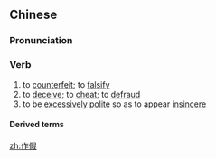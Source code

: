 ==Chinese==
{{zh-forms}}

===Pronunciation===
{{zh-pron
|m=zuòjiǎ
|c=zok3 gaa2
|mn=qz,tw:chok-ké/xm:chok-ká/zz:chok-kée
|cat=v
}}

===Verb===
{{zh-verb}}

# to [[counterfeit]]; to [[falsify]]
# to [[deceive]]; to [[cheat]]; to [[defraud]]
# to be [[excessively]] [[polite]] so as to appear [[insincere]]

====Derived terms====
{{zh-der|弄虛作假}}

[[zh:作假]]